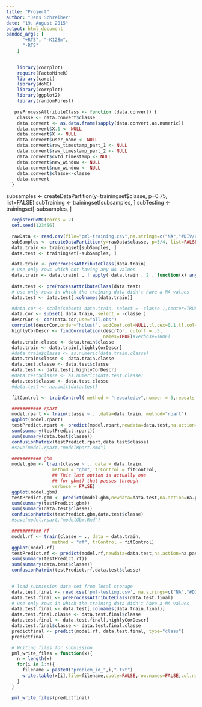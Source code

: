 ```yaml
---
title: "Project"
author: "Jens Schreiber"
date: "19. August 2015"
output: html_document
pandoc_args: [
      "+RTS", "-K128m",
      "-RTS"
    ]
---
```




```r
    library(corrplot)
    require(FactoMineR) 
    library(caret)
    library(doMC)
    library(corrplot)
    library(ggplot2)
    library(randomForest)

   preProcessAttributeClass <- function (data.convert) {
    classe <- data.convert$classe
    data.convert <- as.data.frame(sapply(data.convert,as.numeric))
    data.convert$X.1 <- NULL
    data.convert$X <- NULL
    data.convert$user_name <- NULL
    data.convert$raw_timestamp_part_1 <- NULL
    data.convert$raw_timestamp_part_2 <- NULL
    data.convert$cvtd_timestamp <- NULL
    data.convert$new_window <- NULL
    data.convert$num_window <- NULL
    data.convert$classe<-classe
    data.convert
  }

```

subsamples <- createDataPartition(y=trainingset$classe, p=0.75, list=FALSE)
subTraining <- trainingset[subsamples, ] 
subTesting <- trainingset[-subsamples, ]

```r
  registerDoMC(cores = 2)
  set.seed(123456)

  rawData <- read.csv(file="pml-training.csv",na.strings=c("NA","#DIV/0!",""),500)
  subSamples <- createDataPartition(y=rawData$classe, p=3/4, list=FALSE)
  data.train <- trainingset[subSamples, ] 
  data.test <- trainingset[-subSamples, ]

  data.train <- preProcessAttributeClass(data.train)
  # use only rows which not having any NA values
  data.train <- data.train[ , ! apply( data.train , 2 , function(x) any(is.na(x)) ) ]
 
  data.test <- preProcessAttributeClass(data.test)
  # use only rows in which the training data didn't have a NA values
  data.test <- data.test[,colnames(data.train)]

  #data.cor <- scale(subset( data.train, select = -classe ),center=TRUE,scale=TRUE)
  data.cor <- subset( data.train, select = -classe )
  descrCor <- cor(data.cor,use="all.obs")
  corrplot(descrCor,order="hclust", addCoef.col=NULL,tl.cex=0.1,tl.col="white")
  highlyCorDescr <- findCorrelation(descrCor, cutoff = .5,    
                                    names=TRUE)#verbose=TRUE)
  data.train.classe <- data.train$classe
  data.train <- data.train[,highlyCorDescr]
  #data.train$classe <- as.numeric(data.train.classe)
  data.train$classe <- data.train.classe
  data.test.classe <- data.test$classe
  data.test <- data.test[,highlyCorDescr]
  #data.test$classe <- as.numeric(data.test.classe)
  data.test$classe <- data.test.classe
  #data.test <- na.omit(data.test)
```

```r
  fitControl <- trainControl( method = "repeatedcv",number = 5,repeats = 1)

  ########### rpart
  model.rpart <- train(classe ~ . ,data=data.train, method="rpart")
  ggplot(model.rpart)
  testPredict.rpart <- predict(model.rpart,newdata=data.test,na.action=na.pass)
  sum(summary(testPredict.rpart))
  sum(summary(data.test$classe))
  confusionMatrix(testPredict.rpart,data.test$classe)
  #save(model.rpart,"modelRpart.Rmd")

  ########### gbm
  model.gbm <- train(classe ~ ., data = data.train,
                 method = "gbm", trControl = fitControl,
                 ## This last option is actually one
                 ## for gbm() that passes through
                 verbose = FALSE)
  ggplot(model.gbm)
  testPredict.gbm <- predict(model.gbm,newdata=data.test,na.action=na.pass)
  sum(summary(testPredict.gbm))
  sum(summary(data.test$classe))
  confusionMatrix(testPredict.gbm,data.test$classe)
  #save(model.rpart,"modelGbm.Rmd")

  ########### rf
  model.rf <- train(classe ~ ., data = data.train,
                 method = "rf", trControl = fitControl)
  ggplot(model.rf)
  testPredict.rf <- predict(model.rf,newdata=data.test,na.action=na.pass)
  sum(summary(testPredict.rf))
  sum(summary(data.test$classe))
  confusionMatrix(testPredict.rf,data.test$classe)
                   
```

```r
  # load submission data set from local storage
  data.test.final <- read.csv('pml-testing.csv', na.strings=c("NA","#DIV/0!", ""))
  data.test.final <- preProcessAttributeClass(data.test.final)
  # use only rows in which the training data didn't have a NA values
  data.test.final <- data.test[,colnames(data.train.final)]
  data.test.final.classe <- data.test.final$classe
  data.test.final <- data.test.final[,highlyCorDescr]
  data.test.final$classe <- data.test.final.classe
  predictfinal <- predict(model.rf, data.test.final, type="class")
  predictfinal

  # Writing files for submission
  pml_write_files = function(x){
    n = length(x)
    for(i in 1:n){
      filename = paste0("problem_id_",i,".txt")
      write.table(x[i],file=filename,quote=FALSE,row.names=FALSE,col.names=FALSE)
    }
  }

  pml_write_files(predictfinal)
```
